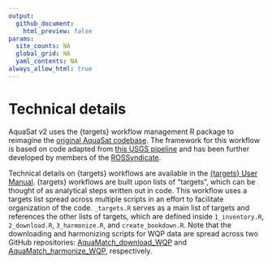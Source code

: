```yaml
---
output:
  github_document:
    html_preview: false
params:
  site_counts: NA
  global_grid: NA
  yaml_contents: NA
always_allow_html: true
---
```


# Technical details 

AquaSat v2 uses the {targets} workflow management R package to reimagine the [original AquaSat codebase](https://github.com/GlobalHydrologyLab/AquaSat). The framework for this workflow is based on code adapted from [this USGS pipeline](https://github.com/USGS-R/ds-pipelines-targets-example-wqp) and has been further developed by members of the [ROSSyndicate](https://github.com/rossyndicate).

Technical details on {targets} workflows are available in the  [{targets} User Manual](https://books.ropensci.org/targets/). {targets} workflows are built upon lists of "targets", which can be thought of as analytical steps written out in code. This workflow uses a targets list spread across multiple scripts in an effort to facilitate organization of the code. `_targets.R` serves as a main list of targets and references the other lists of targets, which are defined inside `1_inventory.R`, `2_download.R`, `3_harmonize.R`, and `create_bookdown.R`. Note that the downloading and harmonizing scripts for WQP data are spread across two GitHub repositories: [AquaMatch_download_WQP](https://github.com/AquaSat/AquaMatch_download_WQP) and [AquaMatch_harmonize_WQP](https://github.com/AquaSat/AquaMatch_harmonize_WQP), respectively.